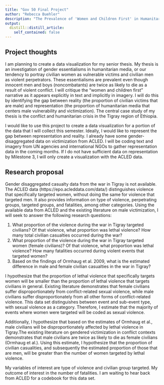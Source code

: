 ```yaml
---
title: "Gov 50 Final Project"
author: "Rebecca Buehler"
description: "The Prevalence of 'Women and Children First' in Humanitarian Media"
output:
  distill::distill_article:
    self_contained: false
---
```




## Project thoughts

I am planning to create a data visualization for my senior thesis. My thesis is an investigation of gender essentialisms in humanitarian media, or our tendency to portray civilian women as vulnerable victims and civilian men as violent perpetrators. These essentialisms are prevalent even though innocent men and boys (noncombatants) are twice as likely to die as a result of violent conflict. I will critique the "women and children first" narrative as it appears explicitly in text and implicitly in imagery. I will do this by identifying the gap between reality (the proportion of civilian victims that are male) and representation (the proportion of humanitarian media that centers male vulnerability and victimization). The central case study of my thesis is the conflict and humanitarian crisis in the Tigray region of Ethiopia. 

I would like to use this project to create a data visualization for a portion of the data that I will collect this semester. Ideally, I would like to represent the gap between representation and reality. I already have some gender-disaggregated data on victimization from ACLED. I will be coding text and imagery from UN agencies and international NGOs to gather representation data in the coming months. If I do not have sufficient data on representation by Milestone 3, I will only create a visualization with the ACLED data. 

## Research proposal

Gender disaggregated casualty data from the war in Tigray is not available. The ACLED data (https://epo.acleddata.com/data/) distinguishes violence that specifically targeted women, without doing the same for violence that targeted men. It also provides information on type of violence, perpetrating groups, targeted groups, and fatalities, among other categories. Using the available data from ACLED and the existing literature on male victimization, I will seek to answer the following research questions:

1. What proportion of the violence during the war in Tigray targeted civilians? Of that violence, what proportion was lethal violence? How many total civilian casualties occurred during the war?
2. What proportion of the violence during the war in Tigray targeted women (female civilians)? Of that violence, what proportion was lethal violence? How many fatalities occurred during violent events that targeted women?
3. Based on the findings of Ormhaug et al. 2009, what is the estimated difference in male and female civilian casualties in the war in Tigray?

I hypothesize that the proportion of lethal violence that specifically targets women will be smaller than the proportion of lethal violence that targets civilians in general. Existing literature demonstrates that female civilians suffer disproportionately from conflict-related sexual violence, while male civilians suffer disproportionately from all other forms of conflict-related violence. This data set distinguishes between event and sub-event type, with sexual violence as a category. Therefore, I estimate that the majority of events where women were targeted will be coded as sexual violence. 

Additionally, I hypothesize that based on the estimates of Ormhaug et al., male civilians will be disproportionately affected by lethal violence in Tigray.The existing literature on gendered victimization in conflict contexts demonstrates that male civilians are twice as likely to die as female civilians (Ormhaug et al.). Using this estimate, I hypothesize that the proportion of civilian casualities, and subsequently the estimated proportion of those that are men, will be greater than the number of women targeted by lethal violence. 

My variables of interest are type of violence and civilian group targeted. My outcome of interest in the number of fatalities. I am waiting to hear back from ACLED for a codebook for this data set. 



